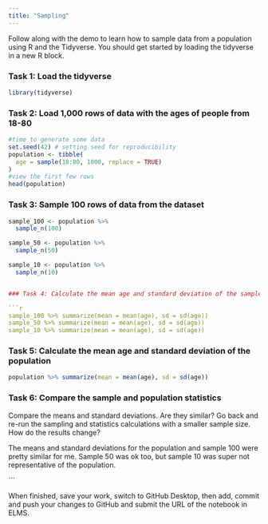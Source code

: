 ```yaml
---
title: "Sampling"
---
```


Follow along with the demo to learn how to sample data from a population using R and the Tidyverse. You should get started by loading the tidyverse in a new R block.

### Task 1: Load the tidyverse
```r
library(tidyverse)
```


### Task 2: Load 1,000 rows of data with the ages of people from 18-80
```r
#time to generate some data 
set.seed(42) # setting seed for reproducibility 
population <- tibble(
  age = sample(18:80, 1000, replace = TRUE)
)
#view the first few rows 
head(population)
```



### Task 3: Sample 100 rows of data from the dataset

```r
sample_100 <- population %>% 
  sample_n(100) 
```

```r
sample_50 <- population %>% 
  sample_n(50) 
```

```r
sample_10 <- population %>% 
  sample_n(10) 


### Task 4: Calculate the mean age and standard deviation of the sample

```r
sample_100 %>% summarize(mean = mean(age), sd = sd(age))
sample_50 %>% summarize(mean = mean(age), sd = sd(age))
sample_10 %>% summarize(mean = mean(age), sd = sd(age))

```


### Task 5: Calculate the mean age and standard deviation of the population
```r
population %>% summarize(mean = mean(age), sd = sd(age))
```



### Task 6: Compare the sample and population statistics

Compare the means and standard deviations. Are they similar? Go back and re-run the sampling and statistics calculations with a smaller sample size. How do the results change?


The means and standard deviations for the population and sample 100 were pretty similar for me. Sample 50 was ok too, but sample 10 was super not representative of the population. 


```



When finished, save your work, switch to GitHub Desktop, then add, commit and push your changes to GitHub and submit the URL of the notebook in ELMS.
